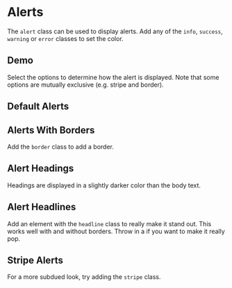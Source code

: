 
# Alerts

The `alert` class can be used to display alerts. Add any of the `info`,
`success`, `warning` or `error` classes to set the color.

## Demo

Select the options to determine how the alert is displayed. Note that some
options are mutually exclusive (e.g. stripe and border).

<Demo/>

## Default Alerts

<Example
  html={Alert}
  language="html"
  caption="Alerts"
/>

## Alerts With Borders

Add the `border` class to add a border.

<Example
  html={AlertBorder}
  language="html"
  caption="Added Borders"
/>

## Alert Headings

Headings are displayed in a slightly darker color than the body text.

<Example
  html={AlertHeads}
  language="html"
  caption="Alert Headings"
/>

## Alert Headlines

Add an element with the `headline` class to really make it stand out.  This
works well with and without borders.  Throw in a <ShadowLink/> if you want to
make it really pop.

<Example
  html={Headlines}
  language="html"
  caption="Alert Headlines"
/>

## Stripe Alerts

For a more subdued look, try adding the `stripe` class.

<Example
  html={AlertStripe}
  language="html"
  caption="Stripe Alert"
/>
